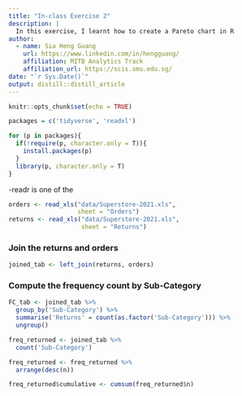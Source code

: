 ```yaml
---
title: "In-class Exercise 2"
description: |
  In this exercise, I learnt how to create a Pareto chart in R
author:
  - name: Sia Heng Guang
    url: https://www.linkedin.com/in/hengguang/
    affiliation: MITB Analytics Track
    affiliation_url: https://scis.smu.edu.sg/
date: "`r Sys.Date()`"
output: distill::distill_article
---
```


```r
knitr::opts_chunk$set(echo = TRUE)
```

```r
packages = c('tidyverse', 'readxl')

for (p in packages){
  if(!require(p, character.only = T)){
    install.packages(p)
  }
  library(p, character.only = T)
}
```

-readr is one of the 

```r
orders <- read_xls("data/Superstore-2021.xls",
                   sheet = "Orders")
returns <- read_xls("data/Superstore-2021.xls",
                    sheet = "Returns")
```

### Join the returns and orders

```r
joined_tab <- left_join(returns, orders)
```

### Compute the frequency count by Sub-Category

```r
FC_tab <- joined_tab %>%
  group_by('Sub-Category') %>%
  summarise('Returns' = count(as.factor('Sub-Category'))) %>%
  ungroup()
```

```r
freq_returned <- joined_tab %>%
  count('Sub-Category')
```

```r
freq_returned <- freq_returned %>%
  arrange(desc(n))
```

```r
freq_returned$cumulative <- cumsum(freq_returned$n)
```

```r

```